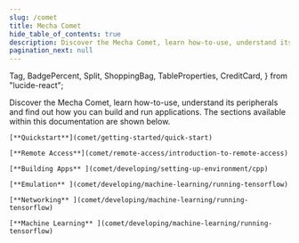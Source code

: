 ```yaml
---
slug: /comet
title: Mecha Comet
hide_table_of_contents: true
description: Discover the Mecha Comet, learn how-to-use, understand its peripherals and find out how you can build and run applications.
pagination_next: null
---
```


<style>
  {`
    /* Hack to prevent overflow, not possible to have it on other pages due to position sticky used in TOC */
    main .container {
        position: relative;
        overflow: hidden;
    }
`}
</style>


  Tag,
  BadgePercent,
  Split,
  ShoppingBag,
  TableProperties,
  CreditCard,
} from "lucide-react";


Discover the Mecha Comet, learn how-to-use, understand its peripherals and find out how you can build and run applications. The sections available within this documentation are shown below.

<SmallGrid/>

    [**Quickstart**](comet/getting-started/quick-start)

    [**Remote Access**](comet/remote-access/introduction-to-remote-access)

    [**Building Apps** ](comet/developing/setting-up-environment/cpp)

    [**Emulation** ](comet/developing/machine-learning/running-tensorflow)

    [**Networking** ](comet/developing/machine-learning/running-tensorflow)

    [**Machine Learning** ](comet/developing/machine-learning/running-tensorflow)

</SmallGrid>